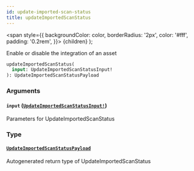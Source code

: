 ```yaml
---
id: update-imported-scan-status
title: updateImportedScanStatus
---
```


<span
style={{
      backgroundColor: color,
      borderRadius: '2px',
      color: '#fff',
      padding: '0.2rem',
    }}>
{children}
</span>
);

Enable or disable the integration of an asset

```graphql
updateImportedScanStatus(
  input: UpdateImportedScanStatusInput!
): UpdateImportedScanStatusPayload

```

### Arguments

#### `input` ([`UpdateImportedScanStatusInput!`](/api/inputs/update-imported-scan-status-input))

Parameters for UpdateImportedScanStatus

### Type

#### [`UpdateImportedScanStatusPayload`](/api/objects/update-imported-scan-status-payload)

Autogenerated return type of UpdateImportedScanStatus
